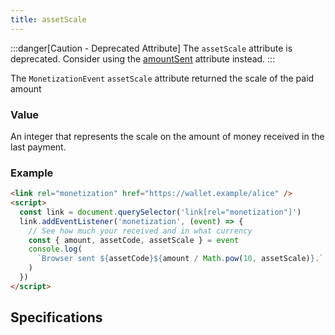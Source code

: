 ```yaml
---
title: assetScale
---
```



:::danger[Caution - Deprecated Attribute]
The `assetScale` attribute is deprecated. Consider using the [amountSent](../amountsent/) attribute instead.
:::

The `MonetizationEvent` `assetScale` attribute returned the scale of the paid amount

### Value

An integer that represents the scale on the amount of money received in the last payment.

### Example

```html
<link rel="monetization" href="https://wallet.example/alice" />
<script>
  const link = document.querySelector('link[rel="monetization"]')
  link.addEventListener('monetization', (event) => {
    // See how much your received and in what currency
    const { amount, assetCode, assetScale } = event
    console.log(
      `Browser sent ${assetCode}${amount / Math.pow(10, assetScale)}.`
    )
  })
</script>
```

## Specifications

<Specification anchor='assetscale-attribute-deprecated' />
